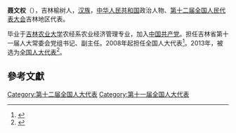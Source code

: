 '''聂文权'''（{{bd|1949年||}}），吉林榆树人，[[汉族|汉族]]，[[中华人民共和国|中华人民共和国]]政治人物、[[第十二届全国人民代表大会|第十二届全国人民代表大会]]吉林地区代表。

毕业于[[吉林农业大学|吉林农业大学]]农经系农业经济管理专业，加入[[中国共产党|中国共产党]]。担任吉林省第十一届人大常委会党组书记、副主任。2008年起担任全国人大代表<ref>{{cite news|title=全国人大代表信息-聂文权|url= http://210.82.31.1:8084/delegate/viewDelegate.action?dbid=113022|accessdate=2013-04-05|newspaper=全国人大网|archive-url=https://web.archive.org/web/20140528014630/http://www.npc.gov.cn/delegate/viewDelegate.action?dbid=113022|archive-date=2014-05-28|dead-url=yes}}</ref>。2013年，被选为[[全国人大代表|全国人大代表]]<ref>{{cite news|title=全国人大代表信息-聂文权|url= http://210.82.31.1:8084/delegate/viewDelegate.action?dbid=120511|accessdate=2013-03-28|newspaper=全国人大网|archive-url=https://web.archive.org/web/20140527220522/http://www.npc.gov.cn/delegate/viewDelegate.action?dbid=120511|archive-date=2014-05-27|dead-url=yes}}</ref>。

==參考文獻==
{{reflist}}
{{中国政治人物小作品}}

[[Category:第十二届全国人大代表|Category:第十二届全国人大代表]]
[[Category:第十一届全国人大代表|Category:第十一届全国人大代表]]